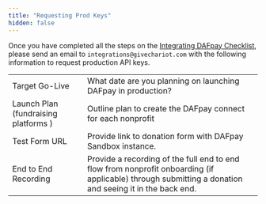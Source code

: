 ```yaml
---
title: "Requesting Prod Keys"
hidden: false
---
```


Once you have completed all the steps on the [Integrating DAFpay Checklist](/guides/dafpay/integrating-dafpay/checklist), please send an email to `integrations@givechariot.com` with the following information to request production API keys. 


|                                          |                                                                 | 
| :-------------------------------------   | :------------------------------------------------------------------------------------------------------------------------------------------------ | 
| Target Go-Live                           | What date are you planning on launching DAFpay in production?   |                      
| Launch Plan (fundraising platforms )     | Outline plan to create the DAFpay connect for each nonprofit    |
| Test Form URL                            | Provide link to donation form with DAFpay Sandbox instance.     |
| End to End Recording                     | Provide a recording of the full end to end flow from nonprofit onboarding (if applicable) through submitting a donation and seeing it in the back end. |